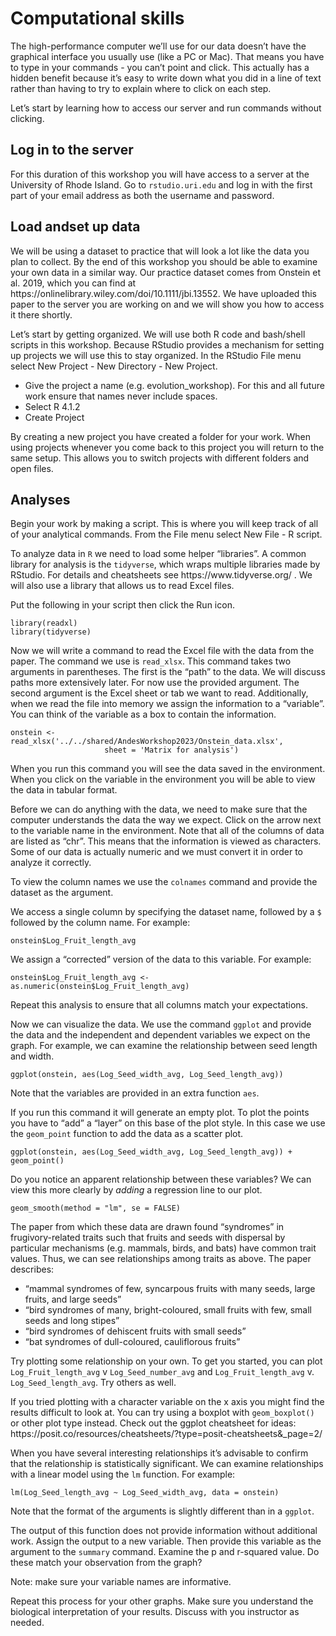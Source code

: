 # Computational skills

The high-performance computer we'll use for our data doesn't have the graphical interface
you usually use (like a PC or Mac).
That means you have to type in your commands - you can't point and click.
This actually has a hidden benefit because it's easy to write down what you did in
a line of text rather than having to try to explain where to click on each step.

Let's start by learning how to access our server and run commands without clicking.

## Log in to the server

For this duration of this workshop you will have access to a server at the University of Rhode Island. Go to `rstudio.uri.edu` and log in with the first part of your email address as both the username and password. 

## Load andset up data

We will be using a dataset to practice that will look a lot like the data you plan to collect.
By the end of this workshop you should be able to examine your own data in a similar way.
Our practice dataset comes from Onstein et al. 2019, which you can find at https://onlinelibrary.wiley.com/doi/10.1111/jbi.13552.
We have uploaded this paper to the server you are working on and we will show you how to access it there shortly.

Let's start by getting organized.
We will use both R code and bash/shell scripts in this workshop.
Because RStudio provides a mechanism for setting up projects we will use this to stay organized.
In the RStudio File menu select New Project - New Directory - New Project.

* Give the project a name (e.g. evolution_workshop). For this and all future work ensure that names never include spaces.
* Select R 4.1.2
* Create Project

By creating a new project you have created a folder for your work.
When using projects whenever you come back to this project you will return to the same setup.
This allows you to switch projects with different folders and open files.

## Analyses

Begin your work by making a script.
This is where you will keep track of all of your analytical commands.
From the File menu select New File - R script.

To analyze data in `R` we need to load some helper "libraries". A common library for analysis is the `tidyverse`, which wraps multiple libraries made by RStudio. For details and cheatsheets see https://www.tidyverse.org/ . We will also use a library that allows us to read Excel files.

Put the following in your script then click the Run icon.

```
library(readxl)
library(tidyverse)
```

Now we will write a command to read the Excel file with the data from the paper.
The command we use is `read_xlsx`.
This command takes two arguments in parentheses.
The first is the "path" to the data.
We will discuss paths more extensively later.
For now use the provided argument.
The second argument is the Excel sheet or tab we want to read.
Additionally, when we read the file into memory we assign the information to a "variable".
You can think of the variable as a box to contain the information.

```
onstein <- read_xlsx('../../shared/AndesWorkshop2023/Onstein_data.xlsx',
                     sheet = 'Matrix for analysis')
```

When you run this command you will see the data saved in the environment.
When you click on the variable in the environment you will be able to view the data in tabular format.

Before we can do anything with the data, we need to make sure that the computer understands
the data the way we expect.
Click on the arrow next to the variable name in the environment.
Note that all of the columns of data are listed as "chr".
This means that the information is viewed as characters.
Some of our data is actually numeric and we must convert it in order to analyze it correctly.

To view the column names we use the `colnames` command and provide the dataset as the argument.

We access a single column by specifying the dataset name, followed by a `$` followed by the column name. For example:

```
onstein$Log_Fruit_length_avg
```

We assign a "corrected" version of the data to this variable.
For example:

```
onstein$Log_Fruit_length_avg <- as.numeric(onstein$Log_Fruit_length_avg)
```

Repeat this analysis to ensure that all columns match your expectations.

Now we can visualize the data.
We use the command `ggplot` and provide the data and the independent and dependent variables we expect on the graph.
For example, we can examine the relationship between seed length and width.

```
ggplot(onstein, aes(Log_Seed_width_avg, Log_Seed_length_avg))
```

Note that the variables are provided in an extra function `aes`.

If you run this command it will generate an empty plot. To plot the points you have to "add" a "layer" on this base of the plot style. In this case we use the `geom_point` function to add the data as a scatter plot.

```
ggplot(onstein, aes(Log_Seed_width_avg, Log_Seed_length_avg)) + geom_point()
```

Do you notice an apparent relationship between these variables?
We can view this more clearly by *adding* a regression line to our plot.

```
geom_smooth(method = "lm", se = FALSE)
```

The paper from which these data are drawn found "syndromes" in frugivory-related traits
such that fruits and seeds with dispersal by particular mechanisms (e.g. mammals, birds, and bats) have common trait values.
Thus, we can see relationships among traits as above.
The paper describes:

* "mammal syndromes of few, syncarpous fruits with many seeds, large fruits, and large seeds"
* "bird syndromes of many, bright-coloured, small fruits with few, small seeds and long stipes"
* "bird syndromes of dehiscent fruits with small seeds"
* "bat syndromes of dull-coloured, cauliflorous fruits"

Try plotting some relationship on your own. To get you started, you can plot `Log_Fruit_length_avg` v `Log_Seed_number_avg` and `Log_Fruit_length_avg` v. `Log_Seed_length_avg`. Try others as well.

If you tried plotting with a character variable on the x axis you might find the results difficult to look at.
You can try using a boxplot with `geom_boxplot()` or other plot type instead.
Check out the ggplot cheatsheet for ideas: https://posit.co/resources/cheatsheets/?type=posit-cheatsheets&_page=2/

When you have several interesting relationships it's advisable to confirm that the relationship is statistically significant.
We can examine relationships with a linear model using the `lm` function.
For example:

```
lm(Log_Seed_length_avg ~ Log_Seed_width_avg, data = onstein)
```

Note that the format of the arguments is slightly different than in a `ggplot`.

The output of this function does not provide information without additional work.
Assign the output to a new variable. 
Then provide this variable as the argument to the `summary` command.
Examine the p and r-squared value.
Do these match your observation from the graph?

Note: make sure your variable names are informative.

Repeat this process for your other graphs. Make sure you understand the biological interpretation of your results. Discuss with you instructor as needed.
